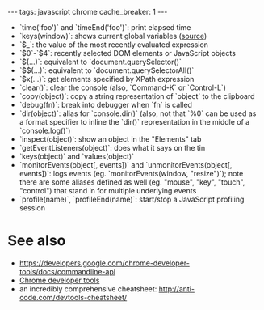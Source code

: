 ---
tags: javascript chrome
cache_breaker: 1
---
* `time('foo')` and `timeEnd('foo')`: print elapsed time
* `keys(window)`: shows current global variables ([https://twitter.com/ChromiumDev/status/423880231758213120 source])
* `$_`: the value of the most recently evaluated expression
* `$0`-`$4`: recently selected DOM elements or JavaScript objects
* `$(...)`: equivalent to `document.querySelector()`
* `$$(...)`: equivalent to `document.querySelectorAll()`
* `$x(...)`: get elements specified by XPath expression
* `clear()`: clear the console (also, `Command-K` or `Control-L`)
* `copy(object)`: copy a string representation of `object` to the clipboard
* `debug(fn)`: break into debugger when `fn` is called
* `dir(object)`: alias for `console.dir()` (also, not that `%0` can be used as a format specifier to inline the `dir()` representation in the middle of a `console.log()`)
* `inspect(object)`: show an object in the "Elements" tab
* `getEventListeners(object)`: does what it says on the tin
* `keys(object)` and `values(object)`
* `monitorEvents(object[, events])` and `unmonitorEvents(object[, events])`: logs events (eg. `monitorEvents(window, "resize")`); note there are some aliases defined as well (eg. "mouse", "key", "touch", "control") that stand in for multiple underlying events
* `profile(name)`, `profileEnd(name)`: start/stop a JavaScript profiling session

= See also =

* https://developers.google.com/chrome-developer-tools/docs/commandline-api
* [[Chrome developer tools]]
* an incredibly comprehensive cheatsheet: http://anti-code.com/devtools-cheatsheet/
